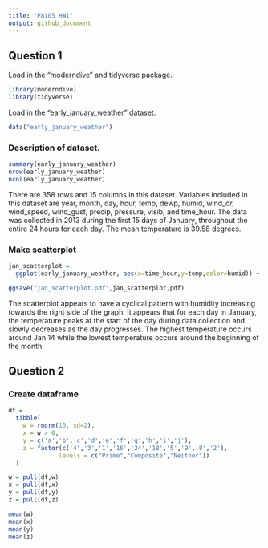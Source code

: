 ```yaml
---
title: "P8105 HW1"
output: github_document
---
```

## Question 1

Load in the "moderndive" and tidyverse package.

```r
library(moderndive)
library(tidyverse)
```

Load in the "early_january_weather" dataset.

```r
data("early_january_weather")
```

### Description of dataset.

```r
summary(early_january_weather)
nrow(early_january_weather)
ncol(early_january_weather)
```

There are 358 rows and 15 columns in this dataset. 
Variables included in this dataset are year, month, day, hour, temp, dewp, humid, wind_dr, wind_speed, wind_gust, precip, pressure, visib, and time_hour.
The data was collected in 2013 during the first 15 days of January, throughout the entire 24 hours for each day.
The mean temperature is 39.58 degrees. 

### Make scatterplot

```r
jan_scatterplot = 
  ggplot(early_january_weather, aes(x=time_hour,y=temp,color=humid)) + geom_point()

ggsave("jan_scatterplot.pdf",jan_scatterplot,pdf)
```

The scatterplot appears to have a cyclical pattern with humidity increasing towards the right side of the graph. It appears that for each day in January, the temperature peaks at the start of the day during data collection and slowly decreases as the day progresses. The highest temperature occurs around Jan 14 while the lowest temperature occurs around the beginning of the month.

## Question 2

### Create dataframe

```r
df = 
  tibble(
    w = rnorm(10, sd=2),
    x = w > 0,
    y = c('a','b','c','d','e','f','g','h','i','j'),
    z = factor(c('4','3','1','16','24','18','5','9','8','2'),
              levels = c("Prime","Composite","Neither"))
  )

w = pull(df,w)
x = pull(df,x)
y = pull(df,y)
z = pull(df,z)

mean(w)
mean(x)
mean(y)
mean(z)
```

